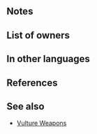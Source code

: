 {{Weapon Infobox
|tagid=SID_厚情の剛剣
|intID=3295
|image=wep_sw142
|exclusive=1
|weaponType=Sword
|cost=400
|might=16
|range=1
|cooldown=-1
|effect=Accelerates Special trigger (cooldown count-1). At start of player phase or enemy phase, if any foes are within 3 rows or 3 columns centered on unit, inflicts Atk/Spd/Def-6 on those foes through their next actions and grants Atk/Spd/Def+6 to unit for 1 turn. If unit initiates combat or is within 2 spaces of an ally, inflicts penalty on foe's Atk/Spd/Def during combat = 5 + any current penalty on each of those stats (example: if foe has -7 penalty to Atk, inflicts Atk-12, for a net penalty of Atk-19 during combat; calculates each stat penalty independently) and reduces damage from foe's first attack during combat by 40%.
|statModifiers=0,16,0,0,0
|required=Silver Sword
|properties=random_owner
}}
==Notes==
{{Penalties}}
{{Bonuses}}
{{IfUnitInitiates}}
{{CombatReductionfromPenalty|ptySource=the foe}}
{{DamagePercentageReduction}}
==List of owners==
{{Skill Hero List}}
==In other languages==
{{OtherLanguages
|japanese=厚情の剛剣
|german=Heitere Klinge
|spanishEU=Hoja hospitalaria
|spanishLA=Hoja hospitalaria
|french=Lame serviable
|italian=Lama ospitale
|chineseTW=厚情的剛劍
|portuguese=Espada favorável
}}
==References==
<references/>
==See also==
{{See also skills|cond=Description LIKE '%at start of turn%inflicts%/%-%cardinal directions%' OR Description LIKE '%at start of turn%inflicts%/%-%columns%' OR Description LIKE '%inflicts penalty on foe_s%=%current penalty%' AND Exclusive='1' AND WikiName NOT LIKE '%vulture%'}}
* [[Skill families/Weapons#Vulture|Vulture Weapons]]
{{Weapons Navbox}}